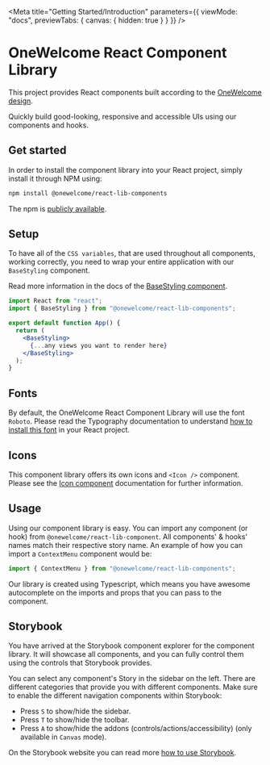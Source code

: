 
<Meta
  title="Getting Started/Introduction"
  parameters={{
    viewMode: "docs",
    previewTabs: {
      canvas: { hidden: true }
    }
  }}
/>

# OneWelcome React Component Library

This project provides React components built according to the [OneWelcome design](https://xd.adobe.com/view/1f7161d7-5ade-4e54-bb3d-6e4aa3a1d1a0-4a22/grid/).

Quickly build good-looking, responsive and accessible UIs using our components and hooks.

## Get started

In order to install the component library into your React project, simply install it through NPM using:

```bash
npm install @onewelcome/react-lib-components
```

The npm is [publicly available](https://www.npmjs.com/package/@onewelcome/react-lib-components).

## Setup

To have all of the `CSS variables`, that are used throughout all components, working correctly, you need to wrap your entire application with our `BaseStyling` component.

Read more information in the docs of the [BaseStyling component](/docs/components-layout-basestyling--page).

```jsx
import React from "react";
import { BaseStyling } from "@onewelcome/react-lib-components";

export default function App() {
  return (
    <BaseStyling>
      {...any views you want to render here}
    </BaseStyling>
  );
}
```

## Fonts

By default, the OneWelcome React Component Library will use the font `Roboto`. Please read the Typography documentation to understand [how to install this font](/docs/components-data-display-typography--typography) in your React project.

## Icons

This component library offers its own icons and `<Icon />` component. Please see the [Icon component](/docs/components-data-display-icon--icon) documentation for further information.

## Usage

Using our component library is easy. You can import any component (or hook) from `@onewelcome/react-lib-component`. All components' & hooks' names match their respective story name. An example of how you can import a `ContextMenu` component would be:

```jsx
import { ContextMenu } from "@onewelcome/react-lib-components";
```

Our library is created using Typescript, which means you have awesome autocomplete on the imports and props that you can pass to the component.

## Storybook

You have arrived at the Storybook component explorer for the component library. It will showcase all components, and you can fully control them using the controls that Storybook provides.

You can select any component's Story in the sidebar on the left. There are different categories that provide you with different components.
Make sure to enable the different navigation components within Storybook:

- Press `S` to show/hide the sidebar.
- Press `T` to show/hide the toolbar.
- Press `A` to show/hide the addons (controls/actions/accessibility) (only available in `Canvas` mode).

On the Storybook website you can read more [how to use Storybook](https://storybook.js.org/docs/react/get-started/browse-stories).
